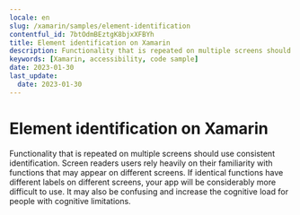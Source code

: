 ```yaml
---
locale: en
slug: /xamarin/samples/element-identification
contentful_id: 7btOdmBEztgK8bjxXFBYh
title: Element identification on Xamarin
description: Functionality that is repeated on multiple screens should use consistent identification.
keywords: [Xamarin, accessibility, code sample]
date: 2023-01-30
last_update:
  date: 2023-01-30
---
```


# Element identification on Xamarin

Functionality that is repeated on multiple screens should use consistent identification. Screen readers users rely heavily on their familiarity with functions that may appear on different screens. If identical functions have different labels on different screens, your app will be considerably more difficult to use. It may also be confusing and increase the cognitive load for people with cognitive limitations.

<CodeSample id="element-identification" locale="en" platform="xamarin"/>
